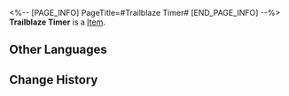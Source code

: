 <%-- [PAGE_INFO]
PageTitle=#Trailblaze Timer#
[END_PAGE_INFO] --%>
{{Item Infobox
|id          = 24
|image       = Item Trailblaze Timer.png{{subst:void|<!--$UPLOAD:<<SpriteOutput/ItemFigures/24.png>-<Item Trailblaze Timer.png>-<Item Icons>>-->}}
|type        = 
|invCategory = 
|rarity      = 5
|effect      = 
|description = Permanently increase max Technique Points by 1.
}}
{{Description|The Relic of a Nameless. An item that might have been a pocket watch or a compass.<br />It is said that the first part to break was the chain. It suddenly snapped during a warp jump, the links scattering everywhere.<br />Then, it was the back. Hit by a lead bullet, it was on the verge of falling apart.<br />Lastly, it was the markings on the face. They were gradually worn flat over the long years, becoming no longer visible.<br />It broke countless times and underwent endless repairs. Its former shape was no longer discernible, and only the stilled sharp hands were pointing ever forward.<br /><br />''Take it, Legwork. It's yours now... Then, continue onward...''}}
'''Trailblaze Timer''' is a [[Item]].

==Other Languages==
{{Other Languages
|en   = Trailblaze Timer
|zhs  = 开拓进行时
|zht  = 開拓進行時
|ja   = 開拓進行計
|ko   = 개척 진행 장치
|es   = Trazascopio
|fr   = Chronomètre de Pionnier
|ru   = Счётчик Освоения
|th   = Trailblaze Timer
|vi   = Khai Phá Thì Tiếp Diễn
|de   = Trailblaze-o-scope
|id   = Trailblaze Timer
|pt   = Cronômetro do Desbravamento
}}

==Change History==
{{Change History|1.0}}